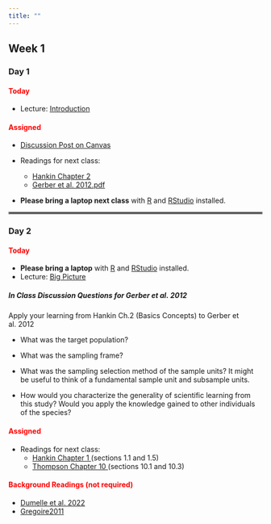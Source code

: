 ```yaml
---
title: ""
---
```


## Week 1

### Day 1

#### [Today]{style="color:red;"}

-   Lecture: <a href="/FW552/Introduction.qmd">Introduction</a>

#### [Assigned]{style="color:red;"}

-   [Discussion Post on Canvas](https://colostate.instructure.com/courses/193678/discussion_topics/1963784)

-   Readings for next class: 
    - <a href="/readings552/Hankin Chapter 2.pdf">Hankin Chapter 2</a>
    - <a href="/readings552/Gerber et al. 2012.pdf">Gerber et al. 2012.pdf</a> 

- **Please bring a laptop next class** with [R](https://www.r-project.org/) and [RStudio](https://posit.co/download/rstudio-desktop/) installed.

<hr style="border:2px solid gray">

### Day 2 

#### [Today]{style="color:red;"}

- **Please bring a laptop** with [R](https://www.r-project.org/) and [RStudio](https://posit.co/download/rstudio-desktop/) installed.
-   Lecture: <a href="/FW680A4/BigPicture.qmd">Big Picture</a>

##### **In Class Discussion Questions for Gerber et al. 2012**

Apply your learning from Hankin Ch.2 (Basics Concepts) to Gerber et al. 2012

 - What was the target population?

 - What was the sampling frame?
 
 - What was the sampling selection method of the sample units? It might be useful to think of a fundamental sample unit and subsample units.
 
 - How would you characterize the generality of scientific learning from this study? Would you apply the knowledge gained to other individuals of the species?


#### [Assigned]{style="color:red;"}
-   Readings for next class: 
    - <a href="/readings552/Hankin Chapter 1.pdf">Hankin Chapter 1 </a> (sections 1.1 and 1.5)
    - <a href="/readings552/Thompson Chapter 10.pdf">Thompson Chapter 10 </a> (sections 10.1 and 10.3) 

#### [Background Readings (not required)]{style="color:red;"}
  - <a href="/readings552/Dumelle et al. 2022.pdf">Dumelle et al. 2022 </a> 
  - <a href="/readings552/Gregoire2011.pdf">Gregoire2011 </a> 


